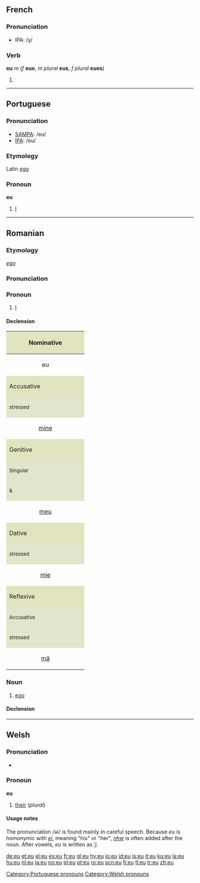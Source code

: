 {{see|Eu|EU|.eu}}

==French==
===Pronunciation===
*IPA: /y/
===Verb===
'''eu''' ''m'' (''f'' '''eue''', ''m plural'' '''eus''', ''f plural'' '''eues''')

# {{past participle of|lang=French|[[avoir]]}}

----

==Portuguese==
===Pronunciation===
*[[w:SAMPA|SAMPA]]: /eu/
*[[w:IPA|IPA]]: /eu/
===Etymology===
Latin ''[[ego]]''
===Pronoun===
'''eu'''

# [[I]]

[[Category:Portuguese pronouns]]

----

==Romanian==

===Etymology===
{{L.|ro}} ''[[ego]]''

===Pronunciation===
{{IPA|[jew] or [jo]|lang=ro}}

===Pronoun===
{{infl|ro|personal pronoun|first-person singular}}

# [[I]]

====Declension====

{| style="background:#F0F0F0" cellpadding="3"
|-
! colspan="4" style="height:3em;background:#e2e4c0" | Nominative
|-
| colspan="4"  align="center"| eu

|-
! colspan="4" style="height:3em;background:#e2e4c0" | Accusative
|-
! colspan="2" width="50%" style="background:#e2e4cb" | <small>stressed</small>
! colspan="2" width="50%" style="background:#e2e4cb" | <small>unstressed</small>
|-
| colspan="2" align="center"| [[mine]]
| colspan="2" align="center"| [[mă]]

|-
! colspan="4" style="height:3em;background:#e2e4c0" | Genitive
|-
! colspan="2" width="50%" style="background:#e2e4cb" | <small>Singular</small>
! colspan="2" width="50%" style="background:#e2e4cb" | <small>Plural</small>
|-
! width="25%" style="background:#e2e4cb" | <small>{{m}} & {{n}}</small>
! width="25%" style="background:#e2e4cb" | <small>{{f}}</small>
! width="25%" style="background:#e2e4cb" | <small>{{m}}</small>
! width="25%" style="background:#e2e4cb" | <small>{{f}} & {{n}}</small>
|-
| align="center" | [[meu]]
| align="center" | [[mea]]
| align="center" | [[mei]]
| align="center" | [[mele]]

|-
! colspan="4" style="height:3em;background:#e2e4c0" | Dative
|-
! colspan="2" width="50%" style="background:#e2e4cb" | <small>stressed</small>
! colspan="2" width="50%" style="background:#e2e4cb" | <small>unstressed</small>
|-
| colspan="2" align="center"| [[mie]]
| colspan="2" align="center"| [[îmi]]

|-
! colspan="4" style="height:3em;background:#e2e4c0" | Reflexive
|-
! colspan="2" width="50%" style="background:#e2e4cb" | <small>Accusative</small>
! colspan="2" width="50%" style="background:#e2e4cb" | <small>Dative</small>
|-
! width="25%" style="background:#e2e4cb" | <small>stressed</small>
! width="25%" style="background:#e2e4cb" | <small>unstressed</small>
! width="25%" style="background:#e2e4cb" | <small>stressed</small>
! width="25%" style="background:#e2e4cb" | <small>unstressed</small>
|-
| align="center" | [[mă]]
| align="center" | [[mine]]
| align="center" | [[mie]]
| align="center" | [[îmi]]
|}

===Noun===
{{ro-noun|gend=n|pl=euri}}

# [[ego]]

====Declension====
{{ro-noun-n|pl=euri|def=eul}}

----

==Welsh==

===Pronunciation===
*{{IPA|/i/; /əi/}}

===Pronoun===
'''eu'''

# [[their]] (''plural'')

====Usage notes====
The pronunciation /əi/ is found mainly in careful speech. Because ''eu'' is homonymic with ''[[ei#Welsh|ei]]'', meaning "his" or "her", ''[[nhw]]'' is often added after the noun. After vowels, ''eu'' is written as ''[['i#Welsh|’i]]''.

[[Category:Welsh pronouns]]

[[de:eu]]
[[et:eu]]
[[el:eu]]
[[es:eu]]
[[fr:eu]]
[[gl:eu]]
[[hy:eu]]
[[io:eu]]
[[id:eu]]
[[is:eu]]
[[it:eu]]
[[ku:eu]]
[[la:eu]]
[[hu:eu]]
[[nl:eu]]
[[ja:eu]]
[[no:eu]]
[[pl:eu]]
[[pt:eu]]
[[ro:eu]]
[[scn:eu]]
[[fi:eu]]
[[tl:eu]]
[[tr:eu]]
[[zh:eu]]